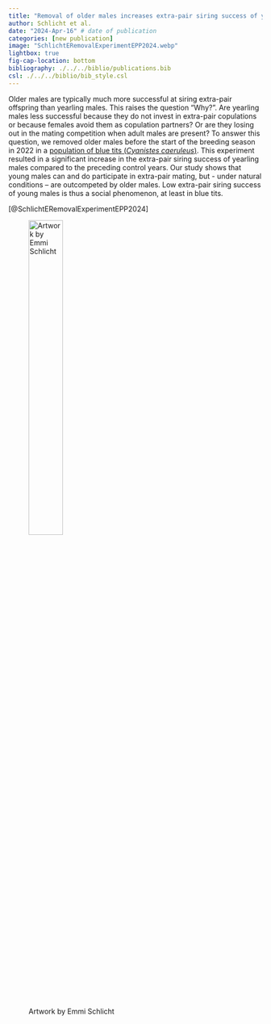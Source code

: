 ```yaml
---
title: "Removal of older males increases extra-pair siring success of yearling males" 
author: Schlicht et al.
date: "2024-Apr-16" # date of publication
categories: [new publication]
image: "SchlichtERemovalExperimentEPP2024.webp"
lightbox: true
fig-cap-location: bottom
bibliography: ./../../biblio/publications.bib
csl: ./../../biblio/bib_style.csl
---
```


Older males are typically much more successful at siring extra-pair offspring than yearling males. This raises the question “Why?”. Are yearling males less successful because they do not invest in extra-pair copulations or because females avoid them as copulation partners? Or are they losing out in the mating competition when adult males are present? To answer this question, we removed older males before the start of the breeding season in 2022 in a [population of blue tits (_Cyanistes caeruleus_)](http://ornithology.bi.mpg.de/CONTENT/projects/Blue_Tit/). This experiment resulted in a significant increase in the extra-pair siring success of yearling males compared to the preceding control years. Our study shows that young males can and do participate in extra-pair mating, but - under natural conditions – are outcompeted by older males. Low extra-pair siring success of young males is thus a social phenomenon, at least in blue tits.


[@SchlichtERemovalExperimentEPP2024]  

![Artwork by Emmi Schlicht](SchlichtERemovalExperimentEPP2024.webp){width=40%}

